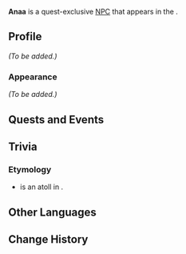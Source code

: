 {{Meta
<!-- Remove this template after adding the missing info -->
|missing_NPC_profile  = yes
}}
{{Character Infobox
|type             = Quest NPC
|image            = NPC Anaa.png
|realname         = <!-- Optional, if different from in-game name -->
|deceased         = <!-- Past (for deceased prior to events of the game) or free response -->
|region           = Natlan
|location         = Natlan
|affiliation      = People of the Springs
|title            = 

|ancestry         = <!-- Clan/family -->
|father           = 
|mother           = 
|spouse           = 
|sibling          = 
|child            = 
|relative         = 

|voiceEN          = 
|voiceCN          = 
|voiceJP          = 
|voiceKR          = 
}}
'''Anaa''' is a quest-exclusive [[NPC]] that appears in the {{Quest|Home of the Hot Springs}}.

==Profile==
<!--Detailed story/lore information goes here.-->
''(To be added.)''

===Appearance===
<!--Keep appearance section short and concise. Limit to 2 paragraphs with 3-4 sentences each.-->
''(To be added.)''

==Quests and Events==
{{Quests and Events}}
<!--
==Idle Quotes==
{{Dialogue Start}}
: {{DIcon|Idle}} {{Tx}}
:: {{A|VO {{subst:#titleparts:{{subst:PAGENAME}}}} 01.ogg}} "{{Tx}}"
{{Dialogue End}}

==Event Dialogue==
===Event Name===
{{Dialogue Start}}
:'''{{subst:#titleparts:{{subst:PAGENAME}}}}:'''
{{Dialogue End}}
-->
==Trivia==
===Etymology===
* {{W|Anaa}} is an atoll in {{W|French Polynesia}}.

==Other Languages==
{{Other Languages|default_hidden=1
|en      = Anaa
|zhs     = 阿纳
|zhs_rm  = Ānà
|zht     = 阿納
|zht_rm  = Ānà
|ja      = エイナ
|ko      = 아난
|es      = Ana'a
|fr      = Anaa
|ru      = Анаа
|th      = Anaa
|vi      = Anaa
|de      = Anaa
|id      = Anaa
|pt      = Anaa
|tr      = Anaa
|it      = Anaa
}}

==Change History==
{{Change History|5.0}}
<!--
==References==
{{Reflist}}
-->